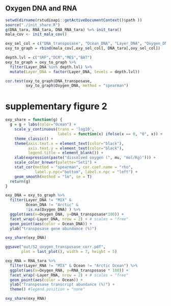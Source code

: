 
## Oxygen DNA and RNA

```r
setwd(dirname(rstudioapi::getActiveDocumentContext()$path ))
source("./init_share.R")
g(DNA_tara, RNA_tara, DNA_RNA_tara) %=% init_tara()
mala_cov <- init_mala_cov()
```

```r
oxy_sel_col = c("DNA_transposase", "Ocean_DNA", "Layer_DNA", "Oxygen_DNA")
oxy_to_graph = rbind(mala_cov[,oxy_sel_col], DNA_tara[,oxy_sel_col])

depth.lvl = c("SRF","DCM","MES","BAT")
oxy_to_graph = oxy_to_graph %>% 
  filter(Layer_DNA %in% depth.lvl) %>%
  mutate(Layer_DNA = factor(Layer_DNA, levels = depth.lvl))
```

```r
cor.test(oxy_to_graph$DNA_transposase,
         oxy_to_graph$Oxygen_DNA, method = "spearman")
```

# supplementary figure 2
```r
oxy_share = function(g) {
  g = g + labs(color="Ocean") +
    scale_y_continuous(trans = 'log10', 
                       labels = function(x) ifelse(x == 0, "0", x)) +
    theme_classic() +
    theme(axis.text.x = element_text(color="black"),
          axis.text.y = element_text(color="black"),
          legend.title = element_blank()) +
    xlab(expression(paste("dissolved oxygen (", mu, "mol/Kg)"))) +
    scale_color_brewer(palette="Set1") +
    stat_cor(method = "spearman", cor.coef.name = "rho",
             label.y.npc="bottom", label.x.npc = "left") +
    geom_smooth(method = "lm", se = T)
  return(g)
}

oxy_DNA = oxy_to_graph %>%
  filter(Layer_DNA != "MIX" & 
         Ocean_DNA != "Arctic" &
         !is.na(Oxygen_DNA) ) %>%
  ggplot(aes(x=Oxygen_DNA, y=DNA_transposase*100)) +
  facet_wrap(~Layer_DNA, nrow = 2) + # scales = "free"
  geom_point(aes(color = Ocean_DNA)) + 
  ylab("transposase gene abundance (%)")

oxy_share(oxy_DNA)

ggsave("out/S2_oxygen_transposase_corr.pdf", 
       plot = last_plot(), width = 7, height = 5)
```


```r
oxy_RNA = RNA_tara %>%
  filter(Layer_RNA != "MIX" & Ocean != "Arctic Ocean") %>%
  ggplot(aes(x=Oxygen_RNA, y=RNA_transposase * 100)) +
  facet_wrap(~Layer_RNA, nrow = 2) + # scales = "free"
  geom_point(aes(color = Ocean)) + 
  ylab("Transposase transcript abundance (%)") +
  theme() #legend.position = "none"

oxy_share(oxy_RNA)
```
